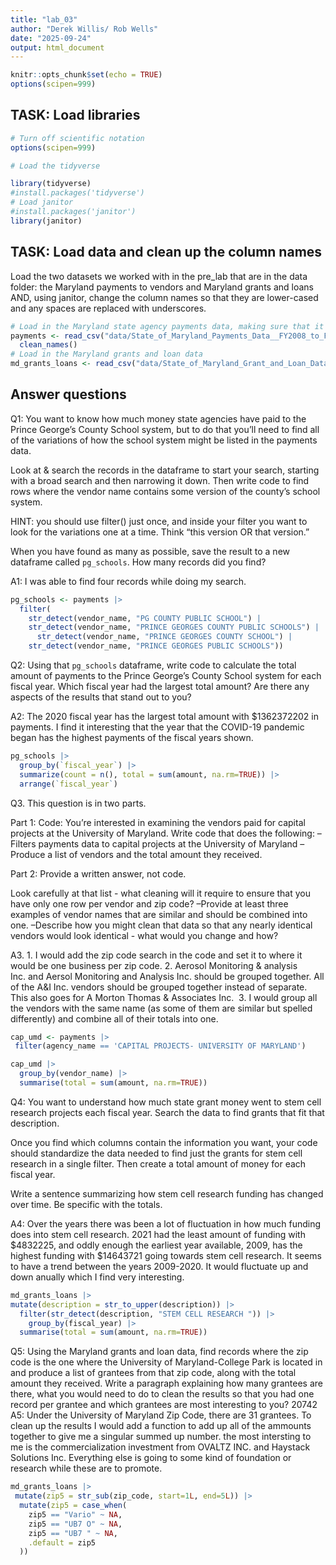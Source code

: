 ```yaml
---
title: "lab_03"
author: "Derek Willis/ Rob Wells"
date: "2025-09-24"
output: html_document
---
```


```r
knitr::opts_chunk$set(echo = TRUE)
options(scipen=999)
```

## TASK: Load libraries

```r
# Turn off scientific notation
options(scipen=999)

# Load the tidyverse

library(tidyverse)
#install.packages('tidyverse')
# Load janitor
#install.packages('janitor')
library(janitor)
```

## TASK: Load data and clean up the column names

Load the two datasets we worked with in the pre_lab that are in the data folder: the Maryland payments to vendors and Maryland grants and loans AND, using janitor, change the column names so that they are lower-cased and any spaces are replaced with underscores.

```r
# Load in the Maryland state agency payments data, making sure that it correctly sets the datatypes using all of the rows
payments <- read_csv("data/State_of_Maryland_Payments_Data__FY2008_to_FY2024.csv", guess_max=369008) |> 
  clean_names()
# Load in the Maryland grants and loan data
md_grants_loans <- read_csv("data/State_of_Maryland_Grant_and_Loan_Data__FY2009_to_FY2022.csv") |> clean_names()

```

## Answer questions

Q1: You want to know how much money state agencies have paid to the Prince George's County School system, but to do that you'll need to find all of the variations of how the school system might be listed in the payments data. 

Look at & search the records in the dataframe to start your search, starting with a broad search and then narrowing it down. Then write code to find rows where the vendor name contains some version of the county's school system.

HINT: you should use filter() just once, and inside your filter you want to look for the variations one at a time. Think "this version OR that version."

When you have found as many as possible, save the result to a new dataframe called `pg_schools`. How many records did you find?

A1:
I was able to find four records while doing my search.

```r
pg_schools <- payments |>
  filter(
    str_detect(vendor_name, "PG COUNTY PUBLIC SCHOOL") |
    str_detect(vendor_name, "PRINCE GEORGES COUNTY PUBLIC SCHOOLS") |
      str_detect(vendor_name, "PRINCE GEORGES COUNTY SCHOOL") |
    str_detect(vendor_name, "PRINCE GEORGES PUBLIC SCHOOLS")) 

```

Q2: Using that `pg_schools` dataframe, write code to calculate the total amount of payments to the Prince George's County School system for each fiscal year. Which fiscal year had the largest total amount? Are there any aspects of the results that stand out to you?

A2:
The 2020 fiscal year has the largest total amount with $1362372202 in payments. I find it interesting that the year that the COVID-19 pandemic began has the highest payments of the fiscal years shown.
```r
pg_schools |> 
  group_by(`fiscal_year`) |> 
  summarize(count = n(), total = sum(amount, na.rm=TRUE)) |> 
  arrange(`fiscal_year`)
```

Q3. This question is in two parts. 

Part 1: Code: You're interested in examining the vendors paid for capital projects at the University of Maryland. Write code that does the following: 
--Filters payments data to capital projects at the University of Maryland
--Produce a list of vendors and the total amount they received. 

Part 2: Provide a written answer, not code.

Look carefully at that list - what cleaning will it require to ensure that you have only one row per vendor and zip code? 
--Provide at least three examples of vendor names that are similar and should be combined into one. 
--Describe how you might clean that data so that any nearly identical vendors would look identical - what would you change and how?


A3.
1. I would add the zip code search in the code and set it to where it would be one business per zip code. 
2. Aerosol Monitoring & analysis Inc. and Aersol Monitoring and Analysis Inc. should be grouped together. All of the A&I Inc. vendors should be grouped together instead of separate. This also goes for A Morton Thomas & Associates Inc. 
3. I would group all the vendors with the same name (as some of them are similar but spelled differently) and combine all of their totals into one. 
```r
cap_umd <- payments |>
 filter(agency_name == 'CAPITAL PROJECTS- UNIVERSITY OF MARYLAND')

cap_umd |> 
  group_by(vendor_name) |>
  summarise(total = sum(amount, na.rm=TRUE))
```

Q4: You want to understand how much state grant money went to stem cell research projects each fiscal year. Search the data to find grants that fit that description. 

Once you find which columns contain the information you want, your code should standardize the data needed to find just the grants for stem cell research in a single filter. 
Then create a total amount of money for each fiscal year. 

Write a sentence summarizing how stem cell research funding has changed over time. Be specific with the totals.

A4:
Over the years there was been a lot of fluctuation in how much funding does into stem cell research. 2021 had the least amount of funding with $4832225, and oddly enough the earliest year available, 2009, has the highest funding with $14643721 going towards stem cell research. It seems to have a trend between the years 2009-2020. It would fluctuate up and down anually which I find very interesting. 
```r
md_grants_loans |>
mutate(description = str_to_upper(description)) |>
  filter(str_detect(description, "STEM CELL RESEARCH ")) |>
    group_by(fiscal_year) |>
  summarise(total = sum(amount, na.rm=TRUE))
```

Q5: Using the Maryland grants and loan data, find records where the zip code is the one where the University of Maryland-College Park is located in and produce a list of grantees from that zip code, along with the total amount they received. Write a paragraph explaining how many grantees are there, what you would need to do to clean the results so that you had one record per grantee and which grantees are most interesting to you?
20742
A5:
Under the University of Maryland Zip Code, there are 31 grantees. To clean up the results I would add a function to add up all of the ammounts together to give me a singular summed up number. the most intersting to me is the commercialization investment from OVALTZ INC. and Haystack Solutions Inc. Everything else is going to some kind of foundation or research while these are to promote.
```r
md_grants_loans |>
 mutate(zip5 = str_sub(zip_code, start=1L, end=5L)) |>
  mutate(zip5 = case_when(
    zip5 == "Vario" ~ NA,
    zip5 == "UB7 O" ~ NA,
    zip5 == "UB7 " ~ NA,
    .default = zip5
  ))
```
